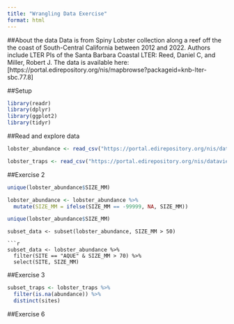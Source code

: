 ```yaml
---
title: "Wrangling Data Exercise"
format: html
---
```


##About the data
Data is from Spiny Lobster collection along a reef off the the coast of South-Central California between 2012 and 2022. Authors include LTER PIs of the Santa Barbara Coastal LTER: Reed, Daniel C, and Miller, Robert J. The data is available here: [https://portal.edirepository.org/nis/mapbrowse?packageid=knb-lter-sbc.77.8]

##Setup

```r
library(readr)
library(dplyr)
library(ggplot2)
library(tidyr)
```

##Read and explore data
```r
lobster_abundance <- read_csv("https://portal.edirepository.org/nis/dataviewer?packageid=knb-lter-sbc.77.8&entityid=f32823fba432f58f66c06b589b7efac6")

lobster_traps <- read_csv("https://portal.edirepository.org/nis/dataviewer?packageid=knb-lter-sbc.77.8&entityid=66dd61c75bda17c23a3bce458c56ed84")
```

##Exercise 2
```r
unique(lobster_abundance$SIZE_MM)

lobster_abundance <- lobster_abundance %>%
  mutate(SIZE_MM = ifelse(SIZE_MM == -99999, NA, SIZE_MM))
```
```r
unique(lobster_abundance$SIZE_MM)
```

```
subset_data <- subset(lobster_abundance, SIZE_MM > 50)

```r
subset_data <- lobster_abundance %>%
  filter(SITE == "AQUE" & SIZE_MM > 70) %>%
  select(SITE, SIZE_MM)
```

##Exercise 3

```r
subset_traps <- lobster_traps %>%
  filter(is.na(abundance)) %>%
  distinct(sites)
```

##Exercise 6